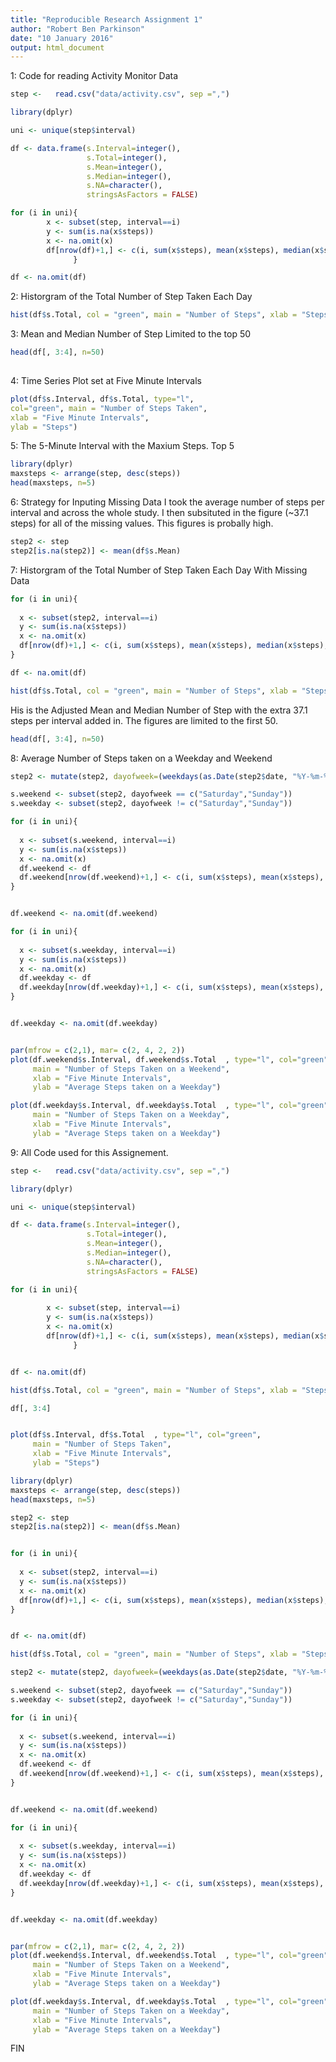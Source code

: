 ```yaml
---
title: "Reproducible Research Assignment 1"
author: "Robert Ben Parkinson"
date: "10 January 2016"
output: html_document
---
```

1: Code for reading Activity Monitor Data

```r
step <-   read.csv("data/activity.csv", sep =",")

library(dplyr)

uni <- unique(step$interval)

df <- data.frame(s.Interval=integer(),
                 s.Total=integer(),
                 s.Mean=integer(),
                 s.Median=integer(),
                 s.NA=character(),
                 stringsAsFactors = FALSE)

for (i in uni){
        x <- subset(step, interval==i)
        y <- sum(is.na(x$steps))
        x <- na.omit(x)
        df[nrow(df)+1,] <- c(i, sum(x$steps), mean(x$steps), median(x$steps), y)
              }

df <- na.omit(df)


```
2: Historgram of the Total Number of Step Taken Each Day

```r

hist(df$s.Total, col = "green", main = "Number of Steps", xlab = "Steps")


```

3: Mean and Median Number of Step 
Limited to the top 50

```r
head(df[, 3:4], n=50)
    

```

4: Time Series Plot set at Five Minute Intervals

```r
plot(df$s.Interval, df$s.Total, type="l", 
col="green", main = "Number of Steps Taken",
xlab = "Five Minute Intervals",
ylab = "Steps")


```

5: The 5-Minute Interval with the Maxium Steps. Top 5

```r
library(dplyr)
maxsteps <- arrange(step, desc(steps))
head(maxsteps, n=5)

```
6: Strategy for Inputing Missing Data
I took the average number of steps per interval and across the whole study.
I then subsituted in the figure (~37.1 steps) for all of the missing values.
This figures is probally high.

```r
step2 <- step
step2[is.na(step2)] <- mean(df$s.Mean)

```
7: Historgram of the Total Number of Step Taken Each Day With Missing Data

```r
for (i in uni){
  
  x <- subset(step2, interval==i)
  y <- sum(is.na(x$steps))
  x <- na.omit(x)
  df[nrow(df)+1,] <- c(i, sum(x$steps), mean(x$steps), median(x$steps), y)
}

df <- na.omit(df)

hist(df$s.Total, col = "green", main = "Number of Steps", xlab = "Steps")


```
His is the Adjusted Mean and Median Number of Step with the extra 37.1 steps per interval added in.
The figures are limited to the first 50.

```r
head(df[, 3:4], n=50)
```


8: Average Number of Steps taken on a Weekday and Weekend


```r
step2 <- mutate(step2, dayofweek=(weekdays(as.Date(step2$date, "%Y-%m-%d"))))

s.weekend <- subset(step2, dayofweek == c("Saturday","Sunday"))
s.weekday <- subset(step2, dayofweek != c("Saturday","Sunday"))

for (i in uni){
  
  x <- subset(s.weekend, interval==i)
  y <- sum(is.na(x$steps))
  x <- na.omit(x)
  df.weekend <- df
  df.weekend[nrow(df.weekend)+1,] <- c(i, sum(x$steps), mean(x$steps), median(x$steps), y)
}


df.weekend <- na.omit(df.weekend)

for (i in uni){
  
  x <- subset(s.weekday, interval==i)
  y <- sum(is.na(x$steps))
  x <- na.omit(x)
  df.weekday <- df
  df.weekday[nrow(df.weekday)+1,] <- c(i, sum(x$steps), mean(x$steps), median(x$steps), y)
}


df.weekday <- na.omit(df.weekday)


par(mfrow = c(2,1), mar= c(2, 4, 2, 2))
plot(df.weekend$s.Interval, df.weekend$s.Total  , type="l", col="green", 
     main = "Number of Steps Taken on a Weekend",
     xlab = "Five Minute Intervals",
     ylab = "Average Steps taken on a Weekday")

plot(df.weekday$s.Interval, df.weekday$s.Total  , type="l", col="green", 
     main = "Number of Steps Taken on a Weekday",
     xlab = "Five Minute Intervals",
     ylab = "Average Steps taken on a Weekday")


```

9: All Code used for this Assignement.

```r
step <-   read.csv("data/activity.csv", sep =",")

library(dplyr)

uni <- unique(step$interval)

df <- data.frame(s.Interval=integer(),
                 s.Total=integer(),
                 s.Mean=integer(),
                 s.Median=integer(),
                 s.NA=character(),
                 stringsAsFactors = FALSE)

for (i in uni){
  
        x <- subset(step, interval==i)
        y <- sum(is.na(x$steps))
        x <- na.omit(x)
        df[nrow(df)+1,] <- c(i, sum(x$steps), mean(x$steps), median(x$steps), y)
              }


df <- na.omit(df)

hist(df$s.Total, col = "green", main = "Number of Steps", xlab = "Steps")

df[, 3:4]


plot(df$s.Interval, df$s.Total  , type="l", col="green", 
     main = "Number of Steps Taken",
     xlab = "Five Minute Intervals",
     ylab = "Steps")

library(dplyr)
maxsteps <- arrange(step, desc(steps))
head(maxsteps, n=5)

step2 <- step
step2[is.na(step2)] <- mean(df$s.Mean)


for (i in uni){
  
  x <- subset(step2, interval==i)
  y <- sum(is.na(x$steps))
  x <- na.omit(x)
  df[nrow(df)+1,] <- c(i, sum(x$steps), mean(x$steps), median(x$steps), y)
}


df <- na.omit(df)

hist(df$s.Total, col = "green", main = "Number of Steps", xlab = "Steps")

step2 <- mutate(step2, dayofweek=(weekdays(as.Date(step2$date, "%Y-%m-%d"))))

s.weekend <- subset(step2, dayofweek == c("Saturday","Sunday"))
s.weekday <- subset(step2, dayofweek != c("Saturday","Sunday"))

for (i in uni){
  
  x <- subset(s.weekend, interval==i)
  y <- sum(is.na(x$steps))
  x <- na.omit(x)
  df.weekend <- df
  df.weekend[nrow(df.weekend)+1,] <- c(i, sum(x$steps), mean(x$steps), median(x$steps), y)
}


df.weekend <- na.omit(df.weekend)

for (i in uni){
  
  x <- subset(s.weekday, interval==i)
  y <- sum(is.na(x$steps))
  x <- na.omit(x)
  df.weekday <- df
  df.weekday[nrow(df.weekday)+1,] <- c(i, sum(x$steps), mean(x$steps), median(x$steps), y)
}


df.weekday <- na.omit(df.weekday)


par(mfrow = c(2,1), mar= c(2, 4, 2, 2))
plot(df.weekend$s.Interval, df.weekend$s.Total  , type="l", col="green", 
     main = "Number of Steps Taken on a Weekend",
     xlab = "Five Minute Intervals",
     ylab = "Average Steps taken on a Weekday")

plot(df.weekday$s.Interval, df.weekday$s.Total  , type="l", col="green", 
     main = "Number of Steps Taken on a Weekday",
     xlab = "Five Minute Intervals",
     ylab = "Average Steps taken on a Weekday")


```

FIN